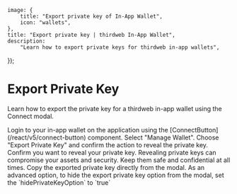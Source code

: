 
	image: {
		title: "Export private key of In-App Wallet",
		icon: "wallets",
	},
	title: "Export private key | thirdweb In-App Wallet",
	description:
		"Learn how to export private keys for thirdweb in-app wallets",
});

# Export Private Key

Learn how to export the private key for a thirdweb in-app wallet using the Connect modal. 

<Steps>

  <Step title="Login">
    Login to your in-app wallet on the application using the [ConnectButton](/react/v5/connect-button) component.
  </Step>

  <Step title="Manage">
    Select "Manage Wallet".
    <DocImage src={ManageWallet} />
  </Step>

  <Step title="Export">
    Choose "Export Private Key" and confirm the action to reveal the private key.
    <DocImage src={ExportKey} />
  </Step>

  <Step title="Confirm">
	Confirm you want to reveal your private key.
    <Callout variant="warning" title="Secure Private Keys">
      Revealing private keys can compromise your assets and security. Keep them safe and confidential at all times.
    </Callout>
    <DocImage src={ConfirmReveal} />
  </Step>

  <Step title="Reveal">
    Copy the exported private key directly from the modal.
    <DocImage src={ExportedKey} />
  </Step>

</Steps>


<Callout variant="info" title="Advanced Configuration">
As an advanced option, to hide the export private key option from the modal, set the `hidePrivateKeyOption` to `true`
</Callout>